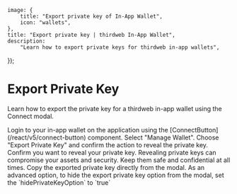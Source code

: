 
	image: {
		title: "Export private key of In-App Wallet",
		icon: "wallets",
	},
	title: "Export private key | thirdweb In-App Wallet",
	description:
		"Learn how to export private keys for thirdweb in-app wallets",
});

# Export Private Key

Learn how to export the private key for a thirdweb in-app wallet using the Connect modal. 

<Steps>

  <Step title="Login">
    Login to your in-app wallet on the application using the [ConnectButton](/react/v5/connect-button) component.
  </Step>

  <Step title="Manage">
    Select "Manage Wallet".
    <DocImage src={ManageWallet} />
  </Step>

  <Step title="Export">
    Choose "Export Private Key" and confirm the action to reveal the private key.
    <DocImage src={ExportKey} />
  </Step>

  <Step title="Confirm">
	Confirm you want to reveal your private key.
    <Callout variant="warning" title="Secure Private Keys">
      Revealing private keys can compromise your assets and security. Keep them safe and confidential at all times.
    </Callout>
    <DocImage src={ConfirmReveal} />
  </Step>

  <Step title="Reveal">
    Copy the exported private key directly from the modal.
    <DocImage src={ExportedKey} />
  </Step>

</Steps>


<Callout variant="info" title="Advanced Configuration">
As an advanced option, to hide the export private key option from the modal, set the `hidePrivateKeyOption` to `true`
</Callout>